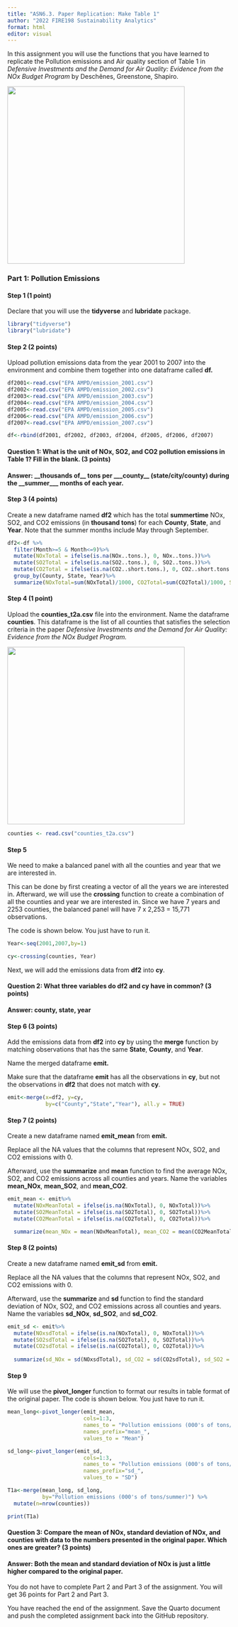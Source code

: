 ```yaml
---
title: "ASN6.3. Paper Replication: Make Table 1"
author: "2022 FIRE198 Sustainability Analytics"
format: html
editor: visual
---
```


In this assignment you will use the functions that you have learned to replicate the Pollution emissions and Air quality section of Table 1 in *Defensive Investments and the Demand for Air Quality: Evidence from the NOx Budget Program* by Deschênes, Greenstone, Shapiro.

![](T1.PNG){fig-align="center" width="400"}

### Part 1: Pollution Emissions

#### Step 1 (1 point)

Declare that you will use the **tidyverse** and **lubridate** package.

```r
library("tidyverse")
library("lubridate")
```

#### Step 2 (2 points)

Upload pollution emissions data from the year 2001 to 2007 into the environment and combine them together into one dataframe called **df.**

```r
df2001<-read.csv("EPA AMPD/emission_2001.csv")
df2002<-read.csv("EPA AMPD/emission_2002.csv")
df2003<-read.csv("EPA AMPD/emission_2003.csv")
df2004<-read.csv("EPA AMPD/emission_2004.csv")
df2005<-read.csv("EPA AMPD/emission_2005.csv")
df2006<-read.csv("EPA AMPD/emission_2006.csv")
df2007<-read.csv("EPA AMPD/emission_2007.csv")

df<-rbind(df2001, df2002, df2003, df2004, df2005, df2006, df2007)
```

#### Question 1: What is the unit of NOx, SO2, and CO2 pollution emissions in Table 1? Fill in the blank. **(3 points)**

#### Answer: \_\_thousands of\_\_ tons per \_\_\_county\_\_ (state/city/county) during the \_\_summer\_\_\_ months of each year.

#### Step 3 (4 points)

Create a new dataframe named **df2** which has the total **summertime** NOx, SO2, and CO2 emissions (in **thousand tons**) for each **County**, **State**, and **Year**. Note that the summer months include May through September.

```r
df2<-df %>%
  filter(Month>=5 & Month<=9)%>%
  mutate(NOxTotal = ifelse(is.na(NOx..tons.), 0, NOx..tons.))%>%
  mutate(SO2Total = ifelse(is.na(SO2..tons.), 0, SO2..tons.))%>%
  mutate(CO2Total = ifelse(is.na(CO2..short.tons.), 0, CO2..short.tons.))%>%
  group_by(County, State, Year)%>%
  summarize(NOxTotal=sum(NOxTotal)/1000, CO2Total=sum(CO2Total)/1000, SO2Total=sum(SO2Total)/1000)
```

#### Step 4 (1 point)

Upload the **counties_t2a.csv** file into the environment. Name the dataframe **counties**. This dataframe is the list of all counties that satisfies the selection criteria in the paper *Defensive Investments and the Demand for Air Quality: Evidence from the NOx Budget Program.*

![](emit_data.JPG){fig-align="center" width="400"}

```r
counties <- read.csv("counties_t2a.csv")
```

#### Step 5

We need to make a balanced panel with all the counties and year that we are interested in.

This can be done by first creating a vector of all the years we are interested in. Afterward, we will use the **crossing** function to create a combination of all the counties and year we are interested in. Since we have 7 years and 2253 counties, the balanced panel will have 7 x 2,253 = 15,771 observations.

The code is shown below. You just have to run it.

```r

Year<-seq(2001,2007,by=1)

cy<-crossing(counties, Year)
```

Next, we will add the emissions data from **df2** into **cy**.

#### Question 2: What three variables do df2 and cy have in common? (3 points)

#### Answer: county, state, year

#### Step 6 (3 points)

Add the emissions data from **df2** into **cy** by using the **merge** function by matching observations that has the same **State**, **County**, and **Year**.

Name the merged dataframe **emit.**

Make sure that the dataframe **emit** has all the observations in **cy**, but not the observations in **df2** that does not match with **cy**.

```r
emit<-merge(x=df2, y=cy,
            by=c("County","State","Year"), all.y = TRUE)
```

#### Step 7 (2 points)

Create a new dataframe named **emit_mean** from **emit.**

Replace all the NA values that the columns that represent NOx, SO2, and CO2 emissions with 0.

Afterward, use the **summarize** and **mean** function to find the average NOx, SO2, and CO2 emissions across all counties and years. Name the variables **mean_NOx**, **mean_SO2**, and **mean_CO2**.

```r
emit_mean <- emit%>%
  mutate(NOxMeanTotal = ifelse(is.na(NOxTotal), 0, NOxTotal))%>%
  mutate(SO2MeanTotal = ifelse(is.na(SO2Total), 0, SO2Total))%>%
  mutate(CO2MeanTotal = ifelse(is.na(CO2Total), 0, CO2Total))%>%

  summarize(mean_NOx = mean(NOxMeanTotal), mean_CO2 = mean(CO2MeanTotal), mean_SO2 = mean(SO2MeanTotal))
```

#### Step 8 (2 points)

Create a new dataframe named **emit_sd** from **emit.**

Replace all the NA values that the columns that represent NOx, SO2, and CO2 emissions with 0.

Afterward, use the **summarize** and **sd** function to find the standard deviation of NOx, SO2, and CO2 emissions across all counties and years. Name the variables **sd_NOx**, **sd_SO2**, and **sd_CO2**.

```r
emit_sd <- emit%>%
  mutate(NOxsdTotal = ifelse(is.na(NOxTotal), 0, NOxTotal))%>%
  mutate(SO2sdTotal = ifelse(is.na(SO2Total), 0, SO2Total))%>%
  mutate(CO2sdTotal = ifelse(is.na(CO2Total), 0, CO2Total))%>%
  
  summarize(sd_NOx = sd(NOxsdTotal), sd_CO2 = sd(CO2sdTotal), sd_SO2 = sd(SO2sdTotal))
```

#### Step 9

We will use the **pivot_longer** function to format our results in table format of the original paper. The code is shown below. You just have to run it.

```r
mean_long<-pivot_longer(emit_mean,
                        cols=1:3,
                        names_to = "Pollution emissions (000's of tons/summer)",
                        names_prefix="mean_", 
                        values_to = "Mean") 

sd_long<-pivot_longer(emit_sd,
                        cols=1:3,
                        names_to = "Pollution emissions (000's of tons/summer)",
                        names_prefix="sd_", 
                        values_to = "SD") 

T1a<-merge(mean_long, sd_long, 
           by="Pollution emissions (000's of tons/summer)") %>%
  mutate(n=nrow(counties)) 

print(T1a)
```

#### Question 3: Compare the mean of NOx, standard deviation of NOx, and counties with data to the numbers presented in the original paper. Which ones are greater? (3 points)

#### Answer: Both the mean and standard deviation of NOx is just a little higher compared to the original paper.

You do not have to complete Part 2 and Part 3 of the assignment. You will get 36 points for Part 2 and Part 3.

You have reached the end of the assignment. Save the Quarto document and push the completed assignment back into the GitHub repository.

